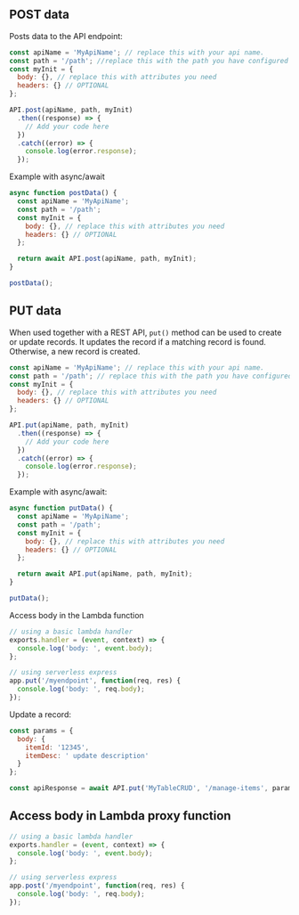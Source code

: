 ## POST data

Posts data to the API endpoint:

```javascript
const apiName = 'MyApiName'; // replace this with your api name.
const path = '/path'; //replace this with the path you have configured on your API
const myInit = {
  body: {}, // replace this with attributes you need
  headers: {} // OPTIONAL
};

API.post(apiName, path, myInit)
  .then((response) => {
    // Add your code here
  })
  .catch((error) => {
    console.log(error.response);
  });
```

Example with async/await

```javascript
async function postData() {
  const apiName = 'MyApiName';
  const path = '/path';
  const myInit = {
    body: {}, // replace this with attributes you need
    headers: {} // OPTIONAL
  };

  return await API.post(apiName, path, myInit);
}

postData();
```

## PUT data

When used together with a REST API, `put()` method can be used to create or update records. It updates the record if a matching record is found. Otherwise, a new record is created.

```javascript
const apiName = 'MyApiName'; // replace this with your api name.
const path = '/path'; // replace this with the path you have configured on your API
const myInit = {
  body: {}, // replace this with attributes you need
  headers: {} // OPTIONAL
};

API.put(apiName, path, myInit)
  .then((response) => {
    // Add your code here
  })
  .catch((error) => {
    console.log(error.response);
  });
```

Example with async/await:

```javascript
async function putData() {
  const apiName = 'MyApiName';
  const path = '/path';
  const myInit = {
    body: {}, // replace this with attributes you need
    headers: {} // OPTIONAL
  };

  return await API.put(apiName, path, myInit);
}

putData();
```

Access body in the Lambda function

```javascript
// using a basic lambda handler
exports.handler = (event, context) => {
  console.log('body: ', event.body);
};

// using serverless express
app.put('/myendpoint', function(req, res) {
  console.log('body: ', req.body);
});
```

Update a record:

```javascript
const params = {
  body: {
    itemId: '12345',
    itemDesc: ' update description'
  }
};

const apiResponse = await API.put('MyTableCRUD', '/manage-items', params);
```

## Access body in Lambda proxy function

<!-- TODO Rewrite need to add more information here, this is not clear -->

```javascript
// using a basic lambda handler
exports.handler = (event, context) => {
  console.log('body: ', event.body);
};

// using serverless express
app.post('/myendpoint', function(req, res) {
  console.log('body: ', req.body);
});
```
